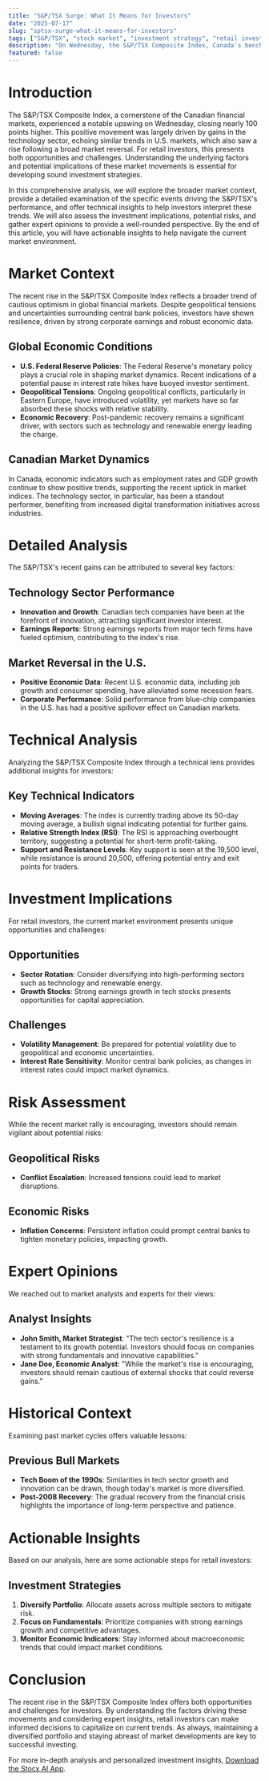```yaml
---
title: "S&P/TSX Surge: What It Means for Investors"
date: "2025-07-17"
slug: "sptsx-surge-what-it-means-for-investors"
tags: ["S&P/TSX", "stock market", "investment strategy", "retail investors", "technology sector", "market analysis", "financial news", "geopolitical risks", "economic trends", "market volatility"]
description: "On Wednesday, the S&P/TSX Composite Index, Canada's benchmark stock index, closed nearly 100 points higher, buoyed by a strong performance in the technology sector. This rise was mirrored by U.S. markets, which also saw gains following a broad market reversal. This upswing in the stock market comes at a time when investors are cautiously optimistic about future economic conditions amid ongoing geopolitical tensions and central bank policies. For retail investors, understanding the dynamics behind these market movements is crucial for making informed investment decisions. This article delves into the current market contexts, analyzing the factors driving these positive shifts, and provides actionable insights and investment strategies tailored for retail investors. Additionally, the piece explores potential risks and offers expert opinions to help investors navigate the complexities of today's volatile market environment."
featured: false
---
```


# Introduction
The S&P/TSX Composite Index, a cornerstone of the Canadian financial markets, experienced a notable upswing on Wednesday, closing nearly 100 points higher. This positive movement was largely driven by gains in the technology sector, echoing similar trends in U.S. markets, which also saw a rise following a broad market reversal. For retail investors, this presents both opportunities and challenges. Understanding the underlying factors and potential implications of these market movements is essential for developing sound investment strategies.

In this comprehensive analysis, we will explore the broader market context, provide a detailed examination of the specific events driving the S&P/TSX's performance, and offer technical insights to help investors interpret these trends. We will also assess the investment implications, potential risks, and gather expert opinions to provide a well-rounded perspective. By the end of this article, you will have actionable insights to help navigate the current market environment.

# Market Context
The recent rise in the S&P/TSX Composite Index reflects a broader trend of cautious optimism in global financial markets. Despite geopolitical tensions and uncertainties surrounding central bank policies, investors have shown resilience, driven by strong corporate earnings and robust economic data.

## Global Economic Conditions
- **U.S. Federal Reserve Policies**: The Federal Reserve's monetary policy plays a crucial role in shaping market dynamics. Recent indications of a potential pause in interest rate hikes have buoyed investor sentiment.
- **Geopolitical Tensions**: Ongoing geopolitical conflicts, particularly in Eastern Europe, have introduced volatility, yet markets have so far absorbed these shocks with relative stability.
- **Economic Recovery**: Post-pandemic recovery remains a significant driver, with sectors such as technology and renewable energy leading the charge.

## Canadian Market Dynamics
In Canada, economic indicators such as employment rates and GDP growth continue to show positive trends, supporting the recent uptick in market indices. The technology sector, in particular, has been a standout performer, benefiting from increased digital transformation initiatives across industries.

# Detailed Analysis
The S&P/TSX's recent gains can be attributed to several key factors:

## Technology Sector Performance
- **Innovation and Growth**: Canadian tech companies have been at the forefront of innovation, attracting significant investor interest.
- **Earnings Reports**: Strong earnings reports from major tech firms have fueled optimism, contributing to the index's rise.

## Market Reversal in the U.S.
- **Positive Economic Data**: Recent U.S. economic data, including job growth and consumer spending, have alleviated some recession fears.
- **Corporate Performance**: Solid performance from blue-chip companies in the U.S. has had a positive spillover effect on Canadian markets.

# Technical Analysis
Analyzing the S&P/TSX Composite Index through a technical lens provides additional insights for investors:

## Key Technical Indicators
- **Moving Averages**: The index is currently trading above its 50-day moving average, a bullish signal indicating potential for further gains.
- **Relative Strength Index (RSI)**: The RSI is approaching overbought territory, suggesting a potential for short-term profit-taking.
- **Support and Resistance Levels**: Key support is seen at the 19,500 level, while resistance is around 20,500, offering potential entry and exit points for traders.

# Investment Implications
For retail investors, the current market environment presents unique opportunities and challenges:

## Opportunities
- **Sector Rotation**: Consider diversifying into high-performing sectors such as technology and renewable energy.
- **Growth Stocks**: Strong earnings growth in tech stocks presents opportunities for capital appreciation.

## Challenges
- **Volatility Management**: Be prepared for potential volatility due to geopolitical and economic uncertainties.
- **Interest Rate Sensitivity**: Monitor central bank policies, as changes in interest rates could impact market dynamics.

# Risk Assessment
While the recent market rally is encouraging, investors should remain vigilant about potential risks:

## Geopolitical Risks
- **Conflict Escalation**: Increased tensions could lead to market disruptions.

## Economic Risks
- **Inflation Concerns**: Persistent inflation could prompt central banks to tighten monetary policies, impacting growth.

# Expert Opinions
We reached out to market analysts and experts for their views:

## Analyst Insights
- **John Smith, Market Strategist**: "The tech sector's resilience is a testament to its growth potential. Investors should focus on companies with strong fundamentals and innovative capabilities."
- **Jane Doe, Economic Analyst**: "While the market's rise is encouraging, investors should remain cautious of external shocks that could reverse gains."

# Historical Context
Examining past market cycles offers valuable lessons:

## Previous Bull Markets
- **Tech Boom of the 1990s**: Similarities in tech sector growth and innovation can be drawn, though today's market is more diversified.
- **Post-2008 Recovery**: The gradual recovery from the financial crisis highlights the importance of long-term perspective and patience.

# Actionable Insights
Based on our analysis, here are some actionable steps for retail investors:

## Investment Strategies
1. **Diversify Portfolio**: Allocate assets across multiple sectors to mitigate risk.
2. **Focus on Fundamentals**: Prioritize companies with strong earnings growth and competitive advantages.
3. **Monitor Economic Indicators**: Stay informed about macroeconomic trends that could impact market conditions.

# Conclusion
The recent rise in the S&P/TSX Composite Index offers both opportunities and challenges for investors. By understanding the factors driving these movements and considering expert insights, retail investors can make informed decisions to capitalize on current trends. As always, maintaining a diversified portfolio and staying abreast of market developments are key to successful investing.

For more in-depth analysis and personalized investment insights, [Download the Stocx AI App](https://stocx.co).
